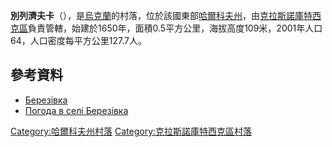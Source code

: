 {{coord|49|56|23|N|34|57|3|E|scale:100000_region:UA|display=title}}

'''別列濟夫卡'''（{{lang-uk|Березівка}}），是[[烏克蘭|烏克蘭]]的村落，位於該國東部[[哈爾科夫州|哈爾科夫州]]，由[[克拉斯諾庫特西克區|克拉斯諾庫特西克區]]負責管轄，始建於1650年，面積0.5平方公里，海拔高度109米，2001年人口64，人口密度每平方公里127.7人。

==參考資料==
* [http://w1.c1.rada.gov.ua/pls/z7502/A005?rdat1=09.01.2009&rf7571=33543 Березівка]{{dead link|date=2017年11月 |bot=InternetArchiveBot |fix-attempted=yes }}
* [http://weather.in.ua/ua/har'kovskaja/978 Погода в селі Березівка]{{Wayback|url=http://weather.in.ua/ua/har%27kovskaja/978 |date=20160323024636 }}

{{DEFAULTSORT:Березівка}}
[[Category:哈爾科夫州村落|Category:哈爾科夫州村落]]
[[Category:克拉斯諾庫特西克區村落|Category:克拉斯諾庫特西克區村落]]


{{Kharkiv-geo-stub}}